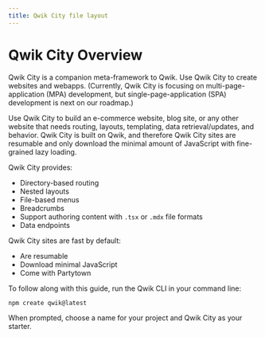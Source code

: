 ```yaml
---
title: Qwik City file layout
---
```


# Qwik City Overview

Qwik City is a companion meta-framework to Qwik. Use Qwik City to create websites and webapps. (Currently, Qwik City is focusing on multi-page-application (MPA) development, but single-page-application (SPA) development is next on our roadmap.)

Use Qwik City to build an e-commerce website, blog site, or any other website that needs routing, layouts, templating, data retrieval/updates, and behavior. Qwik City is built on Qwik, and therefore Qwik City sites are resumable and only download the minimal amount of JavaScript with fine-grained lazy loading.

Qwik City provides:

- Directory-based routing
- Nested layouts
- File-based menus
- Breadcrumbs
- Support authoring content with `.tsx` or `.mdx` file formats
- Data endpoints

Qwik City sites are fast by default:

- Are resumable
- Download minimal JavaScript
- Come with Partytown

To follow along with this guide, run the Qwik CLI in your command line:

```bash
npm create qwik@latest
```

When prompted, choose a name for your project and Qwik City as your starter.
